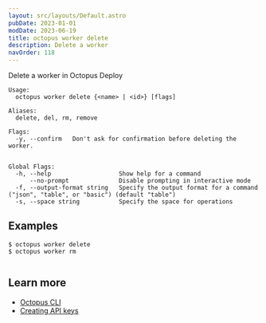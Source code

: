 ```yaml
---
layout: src/layouts/Default.astro
pubDate: 2023-01-01
modDate: 2023-06-19
title: octopus worker delete
description: Delete a worker
navOrder: 118
---
```


Delete a worker in Octopus Deploy

```
Usage:
  octopus worker delete {<name> | <id>} [flags]

Aliases:
  delete, del, rm, remove

Flags:
  -y, --confirm   Don't ask for confirmation before deleting the worker.


Global Flags:
  -h, --help                   Show help for a command
      --no-prompt              Disable prompting in interactive mode
  -f, --output-format string   Specify the output format for a command ("json", "table", or "basic") (default "table")
  -s, --space string           Specify the space for operations

```

## Examples

<SamplesInstance />

```
$ octopus worker delete
$ octopus worker rm


```

## Learn more

- [Octopus CLI](/docs/octopus-rest-api/cli)
- [Creating API keys](/docs/octopus-rest-api/how-to-create-an-api-key)